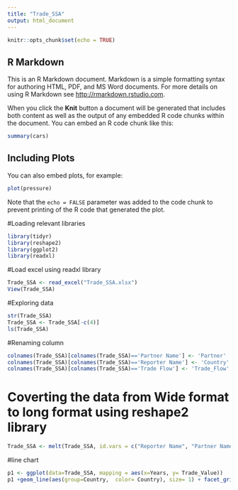 ```yaml
---
title: "Trade_SSA"
output: html_document
---
```


```r
knitr::opts_chunk$set(echo = TRUE)
```

## R Markdown

This is an R Markdown document. Markdown is a simple formatting syntax for authoring HTML, PDF, and MS Word documents. For more details on using R Markdown see <http://rmarkdown.rstudio.com>.

When you click the **Knit** button a document will be generated that includes both content as well as the output of any embedded R code chunks within the document. You can embed an R code chunk like this:

```r
summary(cars)
```

## Including Plots

You can also embed plots, for example:

```r
plot(pressure)
```

Note that the `echo = FALSE` parameter was added to the code chunk to prevent printing of the R code that generated the plot.

#Loading relevant libraries
```r
library(tidyr)
library(reshape2)
library(ggplot2)
library(readxl)
```


#Load excel using readxl library
```r
Trade_SSA <- read_excel("Trade_SSA.xlsx")
View(Trade_SSA)
```


#Exploring data
```r
str(Trade_SSA)
Trade_SSA <- Trade_SSA[-c(4)]
ls(Trade_SSA)
```

#Renaming column

```r
colnames(Trade_SSA)[colnames(Trade_SSA)=='Partner Name'] <- 'Partner'
colnames(Trade_SSA)[colnames(Trade_SSA)=='Reporter Name'] <- 'Country'
colnames(Trade_SSA)[colnames(Trade_SSA)=='Trade Flow'] <- 'Trade_Flow'
```


# Coverting the data from Wide format to long format using reshape2 library
```r
Trade_SSA <- melt(Trade_SSA, id.vars = c("Reporter Name", "Partner Name", "Trade Flow", "Indicator"), measure.vars = c("1992", "1993","1994", "1995", "1996", "1997", "1998", "1999", "2000", "2001", "2002", "2003", "2004", "2005", "2006", "2007", "2008", "2009", "2010", "2011", "2012", "2013", "2014", "2015", "2016"), variable.name = "Years", value.name = "Trade_Value")
```


#line chart
```r
p1 <- ggplot(data=Trade_SSA, mapping = aes(x=Years, y= Trade_Value))
p1 +geom_line(aes(group=Country,  color= Country), size= 1) + facet_grid(~ Trade_Flow) + theme(axis.text.x=element_text(angle=-55, hjust=0), legend.position = "top")
```



